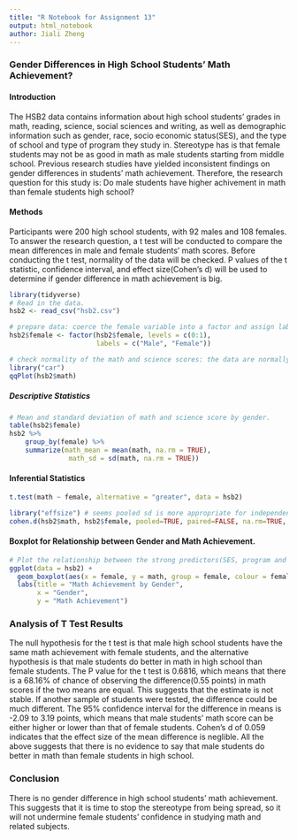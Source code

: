 ```yaml
---
title: "R Notebook for Assignment 13"
output: html_notebook
author: Jiali Zheng 
---
```

### Gender Differences in High School Students' Math Achievement? 

#### Introduction 
The HSB2 data contains information about high school students' grades in math, reading, science, social sciences and writing, as well as demographic information such as gender, race, socio economic status(SES), and the type of school and type of program they study in. Stereotype has is that female students may not be as good in math as male students starting from middle school. Previous research studies have yielded inconsistent findings on gender differences in students' math achievement. Therefore, the research question for this study is: Do male students have higher achivement in math than female students high school?

#### Methods
Participants were 200 high school students, with 92 males and 108 females.
To answer the research question, a t test will be conducted to compare the mean differences in male and female students' math scores. Before conducting the t test, normality of the data will be checked. P values of the t statistic, confidence interval, and effect size(Cohen's d) will be used to determine if gender difference in math achievement is big.
```r
library(tidyverse)
# Read in the data.
hsb2 <- read_csv("hsb2.csv")
```

```r
# prepare data: coerce the female variable into a factor and assign labels to the two levels.
hsb2$female <- factor(hsb2$female, levels = c(0:1), 
                      labels = c("Male", "Female"))
```

```r
# check normality of the math and science scores: the data are normally distributed 
library("car")
qqPlot(hsb2$math)
```
##### Descriptive Statistics
```r
# Mean and standard deviation of math and science score by gender.
table(hsb2$female)
hsb2 %>%
    group_by(female) %>%
    summarize(math_mean = mean(math, na.rm = TRUE),
               math_sd = sd(math, na.rm = TRUE))
```
#### Inferential Statistics
```r
t.test(math ~ female, alternative = "greater", data = hsb2)
```

```r
library("effsize") # seems pooled sd is more appropriate for independent sample t test
cohen.d(hsb2$math, hsb2$female, pooled=TRUE, paired=FALSE, na.rm=TRUE, conf.level=0.95)
```
#### Boxplot for Relationship between Gender and Math Achievement.
```r
# Plot the relationship between the strong predictors(SES, program and race) and outcome variable.
ggplot(data = hsb2) + 
  geom_boxplot(aes(x = female, y = math, group = female, colour = female)) +
  labs(title = "Math Achievement by Gender",
       x = "Gender",
       y = "Math Achievement")
```
### Analysis of T Test Results
The null hypothesis for the t test is that male high school students have the same math achievement with female students, and the alternative hypothesis is that male students do better in math in high school than female students. The P value for the t test is 0.6816, which means that there is a 68.16% of chance of observing the difference(0.55 points) in math scores if the two means are equal. This suggests that the estimate is not stable. If another sample of students were tested, the difference could be much different. The 95% confidence interval for the difference in means is -2.09 to 3.19 points, which means that male students' math score can be either higher or lower than that of female students. Cohen's d of 0.059 indicates that the effect size of the mean difference is neglible. All the above suggests that there is no evidence to say that male students do better in math than female students in high school. 

### Conclusion 
There is no gender difference in high school students' math achievement. This suggests that it is time to stop the stereotype from being spread, so it will not undermine female students' confidence in studying math and related subjects.